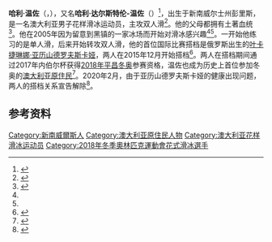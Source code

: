 {{bots|deny=InternetArchiveBot}}
{{NoteTA|G1=Sports}}
{{Infobox figure skater
|name= 哈利·温佐
|imagesize=
|image= Harley Windsor at the 2017 Four Continents Championships (cropped).jpg
|caption= 摄于2017年
|fullname= 哈利·达尔斯特伦-温佐
|altname=
|country= {{AUS}}
|birth_date= {{birth date and age|1996|10|22|df=yes}}
|birth_place= {{AUS}}[[新南威尔士州|新南威尔士州]]{{link-en|彭里斯 (新南威尔士州)|Penrith, New South Wales|彭里斯}}
|residence= {{AUS}}[[新南威尔士州|新南威尔士州]]{{link-en|鲁蒂山|Rooty Hill, New South Wales}}
|height= {{convert|1.85|m|ftin|abbr=on}}
|partner= 
|formerpartner= [[叶卡捷琳娜·亚历山德罗夫斯卡娅|叶卡捷琳娜·亚历山德罗夫斯卡娅]]
|coach= Richard Gauthier、[[Bruno_Marcotte|Bruno Marcotte]]
|formercoach= Andrei Pachin、Galina Pachin、Andrei Hekalo、[[Nina_Mozer|Nina Mozer]]
|choreographer= Andrei Pachin、Alla Kapranova、[[Danielle_O'Brien|Danielle O'Brien]]
|formerchoreographer= Serena Si
|skating club= Sydney FSC
|former skating club=
|currenttraininglocations= {{AUS}}[[悉尼|悉尼]]<br>{{CAN}}[[蒙特利尔|蒙特利尔]]
|formertraininglocations= {{RUS}}[[莫斯科|莫斯科]]
|beganskating= 2005
|retired=
|worldranking = 
|combined total= 190.31
|combined date= 2017年内伯尔杯
|SP score= 66.45
|SP date= [[2018年四大洲花式滑冰錦標賽|2018年四大洲花式滑冰錦標賽]]
|FS score= 125.80
|FS date= 2017年内伯尔杯
|show-medals= yes
|medaltemplates= <!-- see [[Template:MedalRelatedTemplates|Template:MedalRelatedTemplates]] -->
{{MedalSport|[[花样滑冰|花样滑冰]]}}
{{MedalCountry|{{AUS}}}}
{{MedalCompetition|[[世界青少年花样滑冰锦标赛|世界青少年花样滑冰锦标赛]]}}
{{MedalGold|[[2017年世界青年花式滑冰錦標賽|2017 台北]]|双人滑}}
{{MedalCompetition|国际滑冰联盟青少年花样滑冰大奖赛总决赛}}
{{MedalGold|[[2017–18国际滑冰联盟花样滑冰大奖赛总决赛|2017–18 名古屋]]|双人滑}}
}}

'''哈利·温佐'''（{{lang-en|Harley Windsor}}，{{bd|1996年|10月22日||}}），又名'''哈利·达尔斯特伦-温佐'''（{{lang-en|Harley Dahlstrom-Winsor}}）<ref name=SMStandard160914>{{cite news |url= https://www.pressreader.com/australia/mt-druitt-st-marys-standard-east/20160914/281505045676519 |title= Lift of faith |first= Danielle |last= Jarvis |work= Mt Druitt St Mary's Standard (East) |date= 2016-09-14 |accessdate= 2020-08-08 |archiveurl= https://web.archive.org/web/20170320145100/https://www.pressreader.com/australia/mt-druitt-st-marys-standard-east/20160914/281505045676519 |archivedate= 2017-03-20 |dead-url= no }}</ref>，出生于新南威尔士州彭里斯，是一名澳大利亚男子花样滑冰运动员，主攻双人滑<ref name="ISU-1920">{{cite web |url= http://www.isuresults.com/bios/isufs00101102.htm |title= Ekaterina ALEXANDROVSKAYA / Harley WINDSOR: 2019/2020 |publisher= [[国际滑冰联盟|International Skating Union]] |archiveurl= https://web.archive.org/web/20200718183948/http://www.isuresults.com/bios/isufs00101102.htm |archivedate=2020-07-18 |accessdate= 2020-08-08 |dead-url= no }}</ref>。他的父母都拥有土著血统<ref name=Burwood160903>{{cite web |url= http://www.burwoodscene.com.au/2016/09/aboriginal-figure-skater-unlikely-partner-take-world/ |title= Aboriginal figure skater and his unlikely partner take on the world |first= Belinda |last= Noonan |work= Burwood Scene |date= 2016-09-03 |access-date= 2016-09-30 |archive-url= https://web.archive.org/web/20170222185138/http://www.burwoodscene.com.au/2016/09/aboriginal-figure-skater-unlikely-partner-take-world/ |archive-date= 2017-02-22 |deadurl= yes }}</ref>。他在2005年因为留意到黑镇的一家冰场而开始对滑冰感兴趣<ref name="ISU-1920"/><ref name=Burwood160903/>。一开始他练习的是单人滑，后来开始转攻双人滑，他的首位国际比赛搭档是俄罗斯出生的[[叶卡捷琳娜·亚历山德罗夫斯卡娅|叶卡捷琳娜·亚历山德罗夫斯卡娅]]，两人在2015年12月开始搭档<ref name=SBS170515>{{cite news |url= http://www.sbs.com.au/news/feature/breaking-ice |title= Breaking the ice |first= Kerrie |last= Armstrong |work= [[特别广播服务公司|Special Broadcasting Service]] |date= 2017-05-15 |accessdate= 2020-08-08 |archiveurl= https://web.archive.org/web/20170710052322/http://www.sbs.com.au/news/feature/breaking-ice |archivedate= 2017-07-10 |dead-url= no }}</ref>。两人在搭档期间通过2017年内伯尔杯获得[[2018年冬季奥林匹克运动会|2018年平昌冬奥]]参赛资格，温佐也成为历史上首位参加冬奥的[[澳大利亚原住民|澳大利亚原住民]]<ref>{{cite web|url=http://www.owia.org/figure-skating-news/figure-skaters-named-on-the-2018-australian-winter-olympic-team|title=Figure Skaters named on the 2018 Australian Winter Olympic Team|publisher=Olympic Winter Institute of Australia|date=2017-11-09|accessdate=2017-11-12|archiveurl=https://web.archive.org/web/20171113003743/http://www.owia.org/figure-skating-news/figure-skaters-named-on-the-2018-australian-winter-olympic-team|archivedate=2017-11-13|dead-url=no}}</ref>。2020年2月，由于亚历山德罗夫斯卡娅的健康出现问题，两人的搭档关系宣告解除<ref name=Riordan200817>{{cite news |url= https://7news.com.au/sport/olympics/the-health-issues-behind-aussie-olympians-sudden-death-c-1176496 |title= The health issues behind Aussie Olympian's 'sudden passing' |first= Joey |last= Riordan |work= 7 News |date= 2020-07-18 |accessdate= 2020-08-08 |archiveurl= https://archive.today/20200808114634/https://7news.com.au/sport/olympics/the-health-issues-behind-aussie-olympians-sudden-death-c-1176496 |archivedate= 2020-08-08 |dead-url= no }}</ref>。

==参考资料==
{{Reflist}}

{{DEFAULTSORT:Windsor, Harley}}
[[Category:新南威爾斯人|Category:新南威爾斯人]]
[[Category:澳大利亚原住民人物|Category:澳大利亚原住民人物]]
[[Category:澳大利亚花样滑冰运动员|Category:澳大利亚花样滑冰运动员]]
[[Category:2018年冬季奧林匹克運動會花式滑冰選手|Category:2018年冬季奧林匹克運動會花式滑冰選手]]
